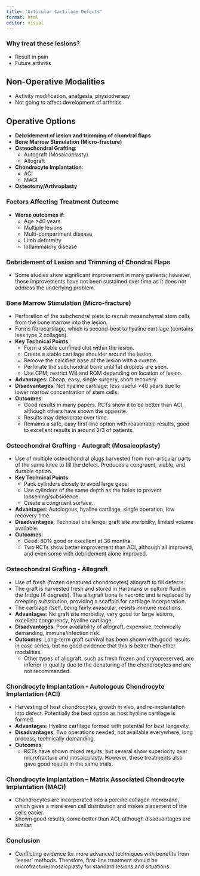 ```yaml
---
title: "Articular Cartilage Defects"
format: html
editor: visual
---
```


### Why treat these lesions?
- Result in pain
- Future arthritis

## Non-Operative Modalities
- Activity modification, analgesia, physiotherapy
- Not going to affect development of arthritis

## Operative Options
- **Debridement of lesion and trimming of chondral flaps**
- **Bone Marrow Stimulation (Micro-fracture)**
- **Osteochondral Grafting**:
  - Autograft (Mosaicoplasty)
  - Allograft
- **Chondrocyte Implantation**:
  - ACI
  - MACI
- **Osteotomy/Arthroplasty**

### Factors Affecting Treatment Outcome
- **Worse outcomes if**:
  - Age >40 years
  - Multiple lesions
  - Multi-compartment disease
  - Limb deformity
  - Inflammatory disease

### Debridement of Lesion and Trimming of Chondral Flaps
- Some studies show significant improvement in many patients; however, these improvements have not been sustained over time as it does not address the underlying problem.

### Bone Marrow Stimulation (Micro-fracture)
- Perforation of the subchondral plate to recruit mesenchymal stem cells from the bone marrow into the lesion.
- Forms fibrocartilage, which is second-best to hyaline cartilage (contains less type 2 collagen).
- **Key Technical Points**:
  - Form a stable confined clot within the lesion.
  - Create a stable cartilage shoulder around the lesion.
  - Remove the calcified base of the lesion with a curette.
  - Perforate the subchondral bone until fat droplets are seen.
  - Use CPM; restrict WB and ROM depending on location of lesion.
- **Advantages**: Cheap, easy, single surgery, short recovery.
- **Disadvantages**: Not hyaline cartilage; less useful >40 years due to lower marrow concentration of stem cells.
- **Outcomes**: 
  - Good results in many papers. RCTs show it to be better than ACI, although others have shown the opposite.
  - Results may deteriorate over time.
  - Remains a safe, easy first-line option with reasonable results, good to excellent results in around 2/3 of patients.

### Osteochondral Grafting - Autograft (Mosaicoplasty)
- Use of multiple osteochondral plugs harvested from non-articular parts of the same knee to fill the defect. Produces a congruent, viable, and durable option.
- **Key Technical Points**:
  - Pack cylinders closely to avoid large gaps.
  - Use cylinders of the same depth as the holes to prevent loosening/subsidence.
  - Create a congruent surface.
- **Advantages**: Autologous, hyaline cartilage, single operation, low recovery time.
- **Disadvantages**: Technical challenge, graft site morbidity, limited volume available.
- **Outcomes**:
  - Good: 80% good or excellent at 36 months.
  - Two RCTs show better improvement than ACI, although all improved, and even some with debridement alone improved.

### Osteochondral Grafting - Allograft
- Use of fresh (frozen denatured chondrocytes) allograft to fill defects.
- The graft is harvested fresh and stored in Hartmans or culture fluid in the fridge (4 degrees). The allograft bone is necrotic and is replaced by creeping substitution, providing a scaffold for cartilage incorporation. 
- The cartilage itself, being fairly avascular, resists immune reactions.
- **Advantages**: No graft site morbidity, very good for large lesions, excellent congruency, hyaline cartilage.
- **Disadvantages**: Poor availability of allograft, expensive, technically demanding, immune/infection risk.
- **Outcomes**: Long-term graft survival has been shown with good results in case series, but no good evidence that this is better than other modalities.
  - Other types of allograft, such as fresh frozen and cryopreserved, are inferior in quality due to the denaturing of the chondrocytes and are not recommended.

### Chondrocyte Implantation - Autologous Chondrocyte Implantation (ACI)
- Harvesting of host chondrocytes, growth in vivo, and re-implantation into defect. Potentially the best option as host hyaline cartilage is formed.
- **Advantages**: Hyaline cartilage formed with potential for best longevity.
- **Disadvantages**: Two operations needed, not available everywhere, long process, technically demanding.
- **Outcomes**:
  - RCTs have shown mixed results, but several show superiority over microfracture and mosaicplasty. However, these treatments also gave good results in the same trials.

### Chondrocyte Implantation – Matrix Associated Chondrocyte Implantation (MACI)
- Chondrocytes are incorporated into a porcine collagen membrane, which gives a more even cell distribution and makes placement of the cells easier.
- Shown good results, some better than ACI, although disadvantages are similar.

### Conclusion
- Conflicting evidence for more advanced techniques with benefits from ‘lesser’ methods. Therefore, first-line treatment should be microfracture/mosaicplasty for standard lesions and situations.

